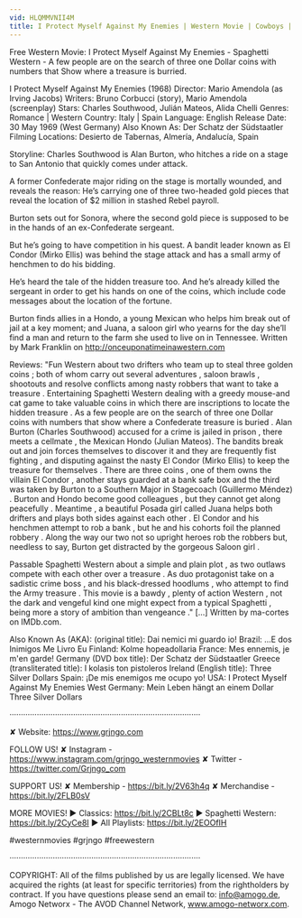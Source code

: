 ```yaml
---
vid: HLQMMVNII4M
title: I Protect Myself Against My Enemies | Western Movie | Cowboys | Full Length | Wild West
---
```


Free Western Movie: I Protect Myself Against My Enemies - Spaghetti Western - A few people are on the search of three one Dollar coins with numbers that Show where a treasure is burried. 

I Protect Myself Against My Enemies (1968)
Director: Mario Amendola (as Irving Jacobs)
Writers: Bruno Corbucci (story), Mario Amendola (screenplay)
Stars: Charles Southwood, Julián Mateos, Alida Chelli 
Genres: Romance | Western 
Country: Italy | Spain
Language: English
Release Date: 30 May 1969 (West Germany) 
Also Known As: Der Schatz der Südstaatler 
Filming Locations: Desierto de Tabernas, Almería, Andalucía, Spain 

Storyline:
Charles Southwood is Alan Burton, who hitches a ride on a stage to San Antonio that quickly comes under attack.

A former Confederate major riding on the stage is mortally wounded, and reveals the reason: He’s carrying one of three two-headed gold pieces that reveal the location of $2 million in stashed Rebel payroll.

Burton sets out for Sonora, where the second gold piece is supposed to be in the hands of an ex-Confederate sergeant.

But he’s going to have competition in his quest. A bandit leader known as El Condor (Mirko Ellis) was behind the stage attack and has a small army of henchmen to do his bidding.

He’s heard the tale of the hidden treasure too. And he’s already killed the sergeant in order to get his hands on one of the coins, which include code messages about the location of the fortune.

Burton finds allies in a Hondo, a young Mexican who helps him break out of jail at a key moment; and Juana, a saloon girl who yearns for the day she’ll find a man and return to the farm she used to live on in Tennessee. Written by Mark Franklin on http://onceuponatimeinawestern.com

Reviews:
"Fun Western about two drifters who team up to steal three golden coins ; both of whom carry out several adventures , saloon brawls , shootouts and resolve conflicts among nasty robbers that want to take a treasure . Entertaining Spaghetti Western dealing with a greedy mouse-and cat game to take valuable coins in which there are inscriptions to locate the hidden treasure . As a few people are on the search of three one Dollar coins with numbers that show where a Confederate treasure is buried . Alan Burton (Charles Southwood) accused for a crime is jailed in prison , there meets a cellmate , the Mexican Hondo (Julian Mateos). The bandits break out and join forces themselves to discover it and they are frequently fist fighting , and disputing against the nasty El Condor (Mirko Ellis) to keep the treasure for themselves . There are three coins , one of them owns the villain El Condor , another stays guarded at a bank safe box and the third was taken by Burton to a Southern Major in Stagecoach (Guillermo Méndez) . Burton and Hondo become good colleagues , but they cannot get along peacefully . Meantime , a beautiful Posada girl called Juana helps both drifters and plays both sides against each other . El Condor and his henchmen attempt to rob a bank , but he and his cohorts foil the planned robbery . Along the way our two not so upright heroes rob the robbers but, needless to say, Burton get distracted by the gorgeous Saloon girl .

Passable Spaghetti Western about a simple and plain plot , as two outlaws compete with each other over a treasure . As duo protagonist take on a sadistic crime boss , and his black-dressed hoodlums , who attempt to find the Army treasure . This movie is a bawdy , plenty of action Western , not the dark and vengeful kind one might expect from a typical Spaghetti , being more a story of ambition than vengeance ." [...] Written by ma-cortes on IMDb.com.

Also Known As (AKA):
(original title): Dai nemici mi guardo io!
Brazil: ...E dos Inimigos Me Livro Eu
Finland: Kolme hopeadollaria
France: Mes ennemis, je m'en garde!
Germany (DVD box title): Der Schatz der Südstaatler
Greece (transliterated title): I kolasis ton pistoleros
Ireland (English title): Three Silver Dollars
Spain: ¡De mis enemigos me ocupo yo!
USA: I Protect Myself Against My Enemies
West Germany: Mein Leben hängt an einem Dollar
 Three Silver Dollars

····················································································

✘ Website: https://www.grjngo.com

FOLLOW US!
✘ Instagram - https://www.instagram.com/grjngo_westernmovies
✘ Twitter - https://twitter.com/Grjngo_com

SUPPORT US!
✘ Membership - https://bit.ly/2V63h4q
✘ Merchandise - https://bit.ly/2FLB0sV

MORE MOVIES! 
► Classics: https://bit.ly/2CBLt8c 
► Spaghetti Western: https://bit.ly/2CyCe8I 
► All Playlists: https://bit.ly/2EOOfIH 

#westernmovies #grjngo #freewestern

····················································································

COPYRIGHT: All of the films published by us are legally licensed. We have acquired the rights (at least for specific territories) from the rightholders by contract. If you have questions please send an email to: info@amogo.de, Amogo Networx - The AVOD Channel Network, www.amogo-networx.com.